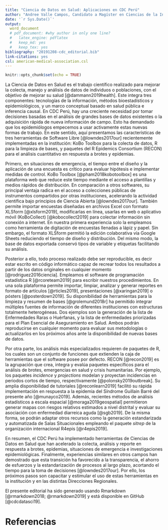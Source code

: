 ```yaml
---
title: "Ciencia de Datos en Salud: Aplicaciones en CDC Perú"
author: "Andree Valle Campos, Candidato a Magíster en Ciencias de la Investigación Epidemiológica. Grupo de Trabajo en Investigación Epidemiológica y Evaluación de Intervenciones Sanitarias. (avallecam\\@gmail.com)"
date: '`r Sys.Date()`'
output: 
  word_document
  # pdf_document: #why author in only one line?
  #   latex_engine: pdflatex
  #   keep_md: yes
  #   keep_tex: yes
bibliography: "20191208-cdc_editorial.bib"
link-citations: yes
csl: american-medical-association.csl
---
```


```r
knitr::opts_chunk$set(echo = TRUE)
```

<!-- # introducción con presentación de ideas 1, 2, 3 -->
La Ciencia de Datos en Salud es el trabajo científico realizado para mejorar la colecta, 
manejo y análisis de datos de individuos o poblaciones, con el objetivo de mejorar su salud 
[@dammann2019health]. Este integra tres componentes: tecnologías de la información, 
métodos bioestadísticos y epidemiológicos, y un marco conceptual basado 
en salud pública e inferencia causal.
En CDC Perú, hay una creciente necesidad por tomar decisiones basadas en el análisis de grandes bases de datos existentes o 
la adquisición rápida de nueva información de campo.
Esto ha demandado que los epidemiólogos empecemos a usar activamente estas nuevas formas de trabajo.
En este sentido, aquí presentamos las características de tres herramientas de Software Libre [@lowndes2017our]
recientemente implementadas en la institución: KoBo Toolbox para 
la colecta de datos,  R para la limpieza de bases, y paquetes del 
R Epidemics Consortium (RECON) para el análisis cuantitativo en respuesta a brotes y epidemias.

<!-- # desarrollo de idea clave 1 -->
Primero, en situaciones de emergencia, el tiempo entre el diseño y la aplicación de una encuesta es 
crítico para evaluar hipótesis e implementar medidas de control.
KoBo Toolbox [@pham2018kobotoolbox] es una plataforma web que 
reduce este tiempo mediante el acceso a plantillas y medios rápidos de distribución. 
En comparación a otros softwares, su principal ventaja radica en el acceso a colecciones públicas de instrumentos compartidos 
por otras instituciones, acelerando la actividad científica bajo principios de Ciencia Abierta [@lowndes2017our]. 
También permite importar encuestas diseñadas en archivos Excel 
con formato XLSform [@xlsform2019], modificarlas en línea, usarlas en web o aplicativo móvil 
(KoBoCollect) [@kobocollect2019] para colectar información sin conexión a internet. 
En nuestra primera experiencia solo la empleamos como herramienta de digitación de encuestas llenadas a lápiz y papel. 
Sin embargo, el formato XLSform permitió la edición colaborativa vía Google Sheets reduciendo el tiempo de diseño y distribución. 
Del mismo modo, la base de datos exportada conservó tipos de variable y etiquetas facilitando su análisis.

<!-- # desarrollo de idea clave 2 -->
Posterior a ello, todo proceso realizado debe ser reproducible, es decir estar escrito en 
código informático capaz de recrear todos los resultados a partir de los datos originales en cualquier momento [@rodriguez2016ciencia].
Empleamos el software de programación estadística R [@rcoreteam2019] para escribir nuestros procedimientos. 
En una sola plataforma permite importar, limpiar, 
analizar y generar reportes en formato de artículos [@rticles2019], presentaciones [@xaringan2019] o pósters [@posterdown2019]. 
Su disponibilidad de herramientas para la limpieza y resumen de bases [@grolemund2018r] ha permitido 
integrar múltiples fuentes de información de diferentes instituciones con estructuras totalmente heterogéneas.
Dos ejemplos son la generación de la lista de Enfermedades Raras o Huérfanas, y 
la lista de enfermedades priorizadas para el Plan Esencial de Aseguramiento en Salud. 
Ambos podrán reproducirse en cualquier momento para evaluar sus metodologías o actualizarlos 
en los próximos años ante la disponibilidad de nuevas bases de datos.

<!-- # desarrollo de idea clave 3 -->
Por otra parte, los análisis más especializados requieren de paquetes de R, 
los cuales son un conjunto de funciones que extienden la caja de herramientas que el software posee por defecto. 
RECON [@recon2019] es la agrupación que crea, integra y evalúa paquetes específicos
para el análisis de brotes, emergencias en salud y crisis humanitarias.
Por ejemplo, los paquetes _incidence_ y _projections_ modelan y proyectan incidencias en periodos cortos de tiempo, 
respectivamente [@polonsky2019outbreak]. 
Su amplia disponibilidad de tutoriales [@reconlearn2019] facilitó su rápida implementación en respuesta a la 
epidemia del Síndrome Guillain Barré del presente año [@munayco2019]. 
Además, recientes métodos de análisis estadísticos a escala espacial [@moraga2019geospatial]
permitieron generar mapas con riesgos relativos estimados a nivel distrital y 
evaluar su asociación con enfermedad diarreica aguda [@sgb2019]. 
De la misma forma, se podrán adaptar otros recursos como la generación estandarizada y automatizada de Salas Situacionales 
empleando el paquete _sitrep_ de la organización internacional R4epis [@r4epis2019].

<!-- (Otros son forecast para el pronóstico y incidencias mensuales ysurveillance para la detección de anomalías.)-->
<!-- # cierre -->
En resumen, el CDC Perú ha implementado herramientas de Ciencias de Datos en Salud 
que han acelerado la colecta, análisis y reporte en respuesta a brotes, epidemias, 
situaciones de emergencia e investigaciones epidemiológicas. 
Finalmente, experiencias similares en otros campos han demostrado que esta transición ha favorecido 
a la transparencia, el ahorro de esfuerzos y la estandarización de procesos al largo plazo, 
acortando el tiempo para la toma de decisiones [@lowndes2017our].
Por ello, los próximos pasos son capacitar y estimular el uso de estas herramientas en 
la institución y en las distintas Direcciones Regionales. 

El presente editorial ha sido generado usando Rmarkdown [@rmarkdown2018; @rmarkdown2019] 
y está disponible en GitHub [@cdcdatasci19].



# Referencias

